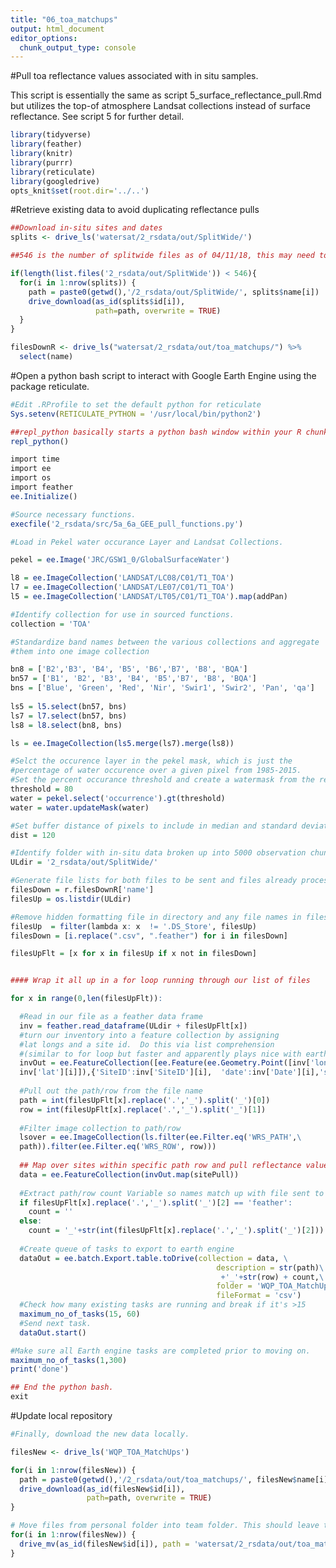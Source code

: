 ```yaml
---
title: "06_toa_matchups"
output: html_document
editor_options: 
  chunk_output_type: console
---
```

#Pull toa reflectance values associated with in situ samples.

This script is essentially the same as script 5_surface_reflectance_pull.Rmd but utilizes the top-of atmosphere Landsat collections instead of surface reflectance.  See script 5 for further detail. 

```r
library(tidyverse)
library(feather)
library(knitr)
library(purrr)
library(reticulate)
library(googledrive)
opts_knit$set(root.dir='../..')

```

#Retrieve existing data to avoid duplicating reflectance pulls

```r

##Download in-situ sites and dates
splits <- drive_ls('watersat/2_rsdata/out/SplitWide/')

##546 is the number of splitwide files as of 04/11/18, this may need to be changed if the wqp/lagos data changes.

if(length(list.files('2_rsdata/out/SplitWide')) < 546){
  for(i in 1:nrow(splits)) {
    path = paste0(getwd(),'/2_rsdata/out/SplitWide/', splits$name[i])
    drive_download(as_id(splits$id[i]),
                   path=path, overwrite = TRUE)
  }
}

filesDownR <- drive_ls("watersat/2_rsdata/out/toa_matchups/") %>% 
  select(name)

```

#Open a python bash script to interact with Google Earth Engine using the package reticulate.

```r
#Edit .RProfile to set the default python for reticulate
Sys.setenv(RETICULATE_PYTHON = '/usr/local/bin/python2')

##repl_python basically starts a python bash window within your R chunk.  This can be used to actually interact with earth engine.
repl_python()

import time
import ee
import os
import feather
ee.Initialize()

#Source necessary functions.
execfile('2_rsdata/src/5a_6a_GEE_pull_functions.py')

#Load in Pekel water occurance Layer and Landsat Collections.

pekel = ee.Image('JRC/GSW1_0/GlobalSurfaceWater')

l8 = ee.ImageCollection('LANDSAT/LC08/C01/T1_TOA')
l7 = ee.ImageCollection('LANDSAT/LE07/C01/T1_TOA')
l5 = ee.ImageCollection('LANDSAT/LT05/C01/T1_TOA').map(addPan)

#Identify collection for use in sourced functions.
collection = 'TOA'

#Standardize band names between the various collections and aggregate 
#them into one image collection

bn8 = ['B2','B3', 'B4', 'B5', 'B6','B7', 'B8', 'BQA']
bn57 = ['B1', 'B2', 'B3', 'B4', 'B5','B7', 'B8', 'BQA']
bns = ['Blue', 'Green', 'Red', 'Nir', 'Swir1', 'Swir2', 'Pan', 'qa']
  
ls5 = l5.select(bn57, bns)
ls7 = l7.select(bn57, bns)
ls8 = l8.select(bn8, bns)

ls = ee.ImageCollection(ls5.merge(ls7).merge(ls8))

#Selct the occurence layer in the pekel mask, which is just the 
#percentage of water occurence over a given pixel from 1985-2015.
#Set the percent occurance threshold and create a watermask from the result.
threshold = 80
water = pekel.select('occurrence').gt(threshold)
water = water.updateMask(water)

#Set buffer distance of pixels to include in median and standard deviation #calculation.  Distance is in meters from supplied sample point.  
dist = 120

#Identify folder with in-situ data broken up into 5000 observation chunks by path/row and
ULdir = '2_rsdata/out/SplitWide/'

#Generate file lists for both files to be sent and files already processed in google earth engine
filesDown = r.filesDownR['name']
filesUp = os.listdir(ULdir) 

#Remove hidden formatting file in directory and any file names in filesUp that are already in files down.
filesUp  = filter(lambda x: x  != '.DS_Store', filesUp)
filesDown = [i.replace(".csv", ".feather") for i in filesDown]

filesUpFlt = [x for x in filesUp if x not in filesDown]


#### Wrap it all up in a for loop running through our list of files

for x in range(0,len(filesUpFlt)):

  #Read in our file as a feather data frame
  inv = feather.read_dataframe(ULdir + filesUpFlt[x])
  #turn our inventory into a feature collection by assigning 
  #lat longs and a site id.  Do this via list comprehension 
  #(similar to for loop but faster and apparently plays nice with earth engine.)
  invOut = ee.FeatureCollection([ee.Feature(ee.Geometry.Point([inv['long'][i],\
  inv['lat'][i]]),{'SiteID':inv['SiteID'][i],  'date':inv['Date'][i],'sampDate':inv['SampDate'][i]}) for i in range(0,len(inv))]) 
  
  #Pull out the path/row from the file name
  path = int(filesUpFlt[x].replace('.','_').split('_')[0])
  row = int(filesUpFlt[x].replace('.','_').split('_')[1])
  
  #Filter image collection to path/row  
  lsover = ee.ImageCollection(ls.filter(ee.Filter.eq('WRS_PATH',\
  path)).filter(ee.Filter.eq('WRS_ROW', row)))
    
  ## Map over sites within specific path row and pull reflectance values
  data = ee.FeatureCollection(invOut.map(sitePull))
  
  #Extract path/row count Variable so names match up with file sent to GGE
  if filesUpFlt[x].replace('.','_').split('_')[2] == 'feather':
    count = ''
  else:
    count = '_'+str(int(filesUpFlt[x].replace('.','_').split('_')[2]))
  
  #Create queue of tasks to export to earth engine
  dataOut = ee.batch.Export.table.toDrive(collection = data, \
                                              description = str(path)\
                                               +'_'+str(row) + count,\
                                              folder = 'WQP_TOA_MatchUps',\
                                              fileFormat = 'csv')
  #Check how many existing tasks are running and break if it's >15
  maximum_no_of_tasks(15, 60)
  #Send next task.
  dataOut.start()

#Make sure all Earth engine tasks are completed prior to moving on.  
maximum_no_of_tasks(1,300)
print('done')

## End the python bash.
exit
```

#Update local repository

```r
  
#Finally, download the new data locally.

filesNew <- drive_ls('WQP_TOA_MatchUps')

for(i in 1:nrow(filesNew)) {
  path = paste0(getwd(),'/2_rsdata/out/toa_matchups/', filesNew$name[i])
  drive_download(as_id(filesNew$id[i]),
                 path=path, overwrite = TRUE)
}

# Move files from personal folder into team folder. This should leave the team folder #up-to-date and the personal folder empty to avoid duplicates for future pulls.
for(i in 1:nrow(filesNew)) {
  drive_mv(as_id(filesNew$id[i]), path = 'watersat/2_rsdata/out/toa_matchups/')
}

```

